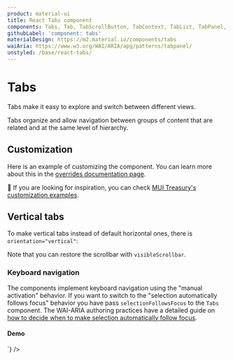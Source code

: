 ```yaml
---
product: material-ui
title: React Tabs component
components: Tabs, Tab, TabScrollButton, TabContext, TabList, TabPanel, TabsUnstyled, TabUnstyled, TabPanelUnstyled, TabsListUnstyled
githubLabel: 'component: tabs'
materialDesign: https://m2.material.io/components/tabs
waiAria: https://www.w3.org/WAI/ARIA/apg/patterns/tabpanel/
unstyled: /base/react-tabs/
---
```


# Tabs

Tabs make it easy to explore and switch between different views.

Tabs organize and allow navigation between groups of content that are related and at the same level of hierarchy.

## Customization

Here is an example of customizing the component. You can learn more about this in the
[overrides documentation page](/material-ui/customization/how-to-customize/).

🎨 If you are looking for inspiration, you can check [MUI Treasury's customization examples](https://mui-treasury.com/styles/tabs/).

## Vertical tabs

To make vertical tabs instead of default horizontal ones, there is `orientation="vertical"`:

Note that you can restore the scrollbar with `visibleScrollbar`.

### Keyboard navigation

The components implement keyboard navigation using the "manual activation" behavior. If you want to switch to the "selection automatically follows focus"
behavior you have pass `selectionFollowsFocus` to the `Tabs` component. The WAI-ARIA authoring practices have a detailed guide on
[how to decide when to make selection automatically follow focus](https://www.w3.org/WAI/ARIA/apg/practices/keyboard-interface/#x6-4-deciding-when-to-make-selection-automatically-follow-focus).

#### Demo

<TabGroup variant="primary" disabledText="Jasan">
    <Tab label="Precio y absorción" />
    <Tab label="Competencia" />
    <Tab label="Insights de mercado históricos" />
    <Tab label="Item four" disabled />
</TabGroup>

<div className="grid grid-cols-9">
    <WindowEditor
        className="col-span-5"
        codeString={`TabGroup variant="primary" disabledText="Jasan">
    <Tab label="Precio y absorción" />
    <Tab label="Competencia" />
    <Tab label="Insights de mercado históricos" />
    <Tab label="Item four" disabled/>
    <Tab label="Item five" />
    <Tab label="Item six" />
    <Tab label="Item eight" disabled />
</TabGroup>
     `}
    />
</div>
